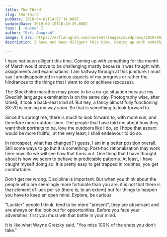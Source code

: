 ```yaml
---
title: The Third
slug: the-third
pubDate: 2018-04-02T14:17:14.000Z
updatedDate: 2019-09-15T10:29:35.000Z
tags: [ 'muses' ]
author: "Erfi Anugrah"
image: { src: https://erfianugrah.com/content/images/wordpress/2019/09/11-3.jpg, alt: third_1 }
description: I have not been diligent this time. Coming up with something for the month of March would prove to be challenging mostly because it was fraught with assignments and examinations. I am halfway through at this juncture. I must say I am disappointed in various aspects of my progress or rather the hindrances to the things that I want to do or achieve (excuses). 

---
```


I have not been diligent this time. Coming up with something for the month of March would prove to be challenging mostly because it was fraught with assignments and examinations. I am halfway through at this juncture. I must say I am disappointed in various aspects of my progress or rather the hindrances to the things that I want to do or achieve (excuses). 

The Stockholm marathon may prove to be a no-go situation because my Swedish language examination is on the same day. Photography wise, after Umeå, it took a back-seat kind of. But hey, a fancy almost fully functioning SX-70 is coming my way soon. So that is something to look forward to.

Since it's springtime, there is much to look forward to, with more sun, and therefore more outdoor time. The people that have told me about how they want their portraits to be, love the outdoors like I do, so I hope that aspect would be more fruitful, at the very least, I shall endeavour to do so.

In retrospect, what has changed? I guess, I am in a better position overall. Still some ways to go but it is something. Post-hoc rationalisation may work here now. So we will see how that turns out. One thing that I have thought about is how we seem to behave in predictable patterns. At least, I have caught myself doing so. It is pretty easy to get trapped in routines, you get comfortable.

Don't get me wrong. Discipline is important. But when you think about the people who are seemingly more fortunate than you are, it is not that there is that element of luck per se (there is, to an extent) but for things to happen you have to keep an open mind. Explore, be curious.

"Luckier" people I think, tend to be more "present", they are observant and are always on the look out for opportunities. Before you face your adversities, first you must win that battle in your mind.

It is like what Wayne Gretzky said, "You miss 100% of the shots you don't take."
